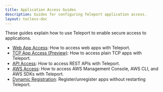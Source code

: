 ```yaml
---
title: Application Access Guides
description: Guides for configuring Teleport application access.
layout: tocless-doc
---
```


These guides explain how to use Teleport to enable secure access to
applications.

- [Web App Access](./guides/connecting-apps.mdx): How to access web apps with Teleport.
- [TCP App Access (Preview)](./guides/tcp.mdx): How to access plain TCP apps with Teleport.
- [API Access](./guides/api-access.mdx): How to access REST APIs with Teleport.
- [AWS Access](./guides/aws-console.mdx): How to access AWS Management Console, AWS CLI, and AWS SDKs with Teleport. 
- [Dynamic Registration](./guides/dynamic-registration.mdx): Register/unregister apps without restarting Teleport.

